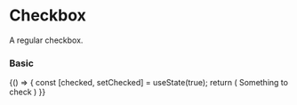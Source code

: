 
<Meta title="Components/Forms/Checkbox" component={Checkbox} />

# Checkbox

A regular checkbox.

<Props of={Checkbox} />

### Basic
<Preview>
    <Story name="basic" >
        {() => {
            const [checked, setChecked] = useState(true);
            return (
                <Checkbox checked={checked} onChange={setChecked}>
                    Something to check
                </Checkbox>
            )
        }}
    </Story>
</Preview>

